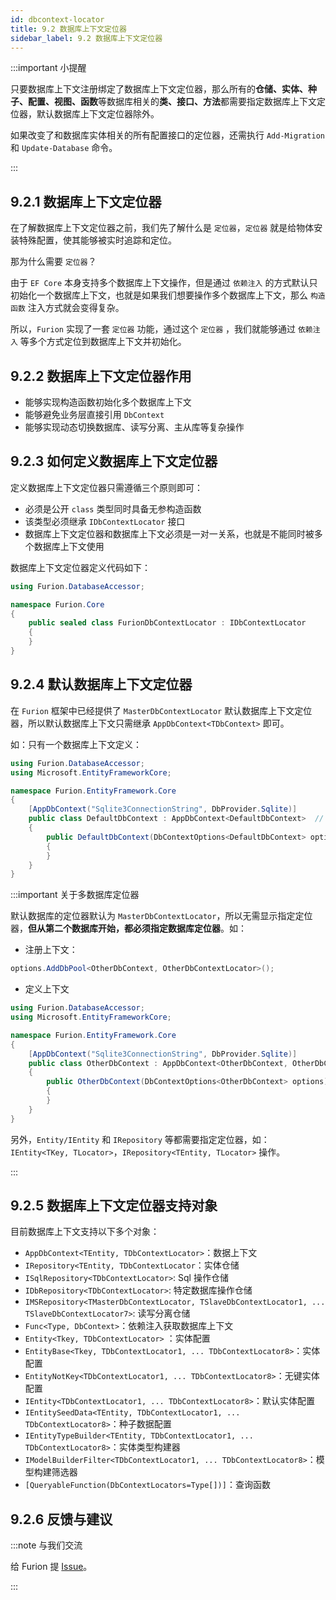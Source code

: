 ```yaml
---
id: dbcontext-locator
title: 9.2 数据库上下文定位器
sidebar_label: 9.2 数据库上下文定位器
---
```


:::important 小提醒

只要数据库上下文注册绑定了数据库上下文定位器，那么所有的**仓储、实体、种子、配置、视图、函数**等数据库相关的**类、接口、方法**都需要指定数据库上下文定位器，默认数据库上下文定位器除外。

如果改变了和数据库实体相关的所有配置接口的定位器，还需执行 `Add-Migration` 和 `Update-Database` 命令。

:::

## 9.2.1 数据库上下文定位器

在了解数据库上下文定位器之前，我们先了解什么是 `定位器`，`定位器` 就是给物体安装特殊配置，使其能够被实时追踪和定位。

那为什么需要 `定位器`？

由于 `EF Core` 本身支持多个数据库上下文操作，但是通过 `依赖注入` 的方式默认只初始化一个数据库上下文，也就是如果我们想要操作多个数据库上下文，那么 `构造函数` 注入方式就会变得复杂。

所以，`Furion` 实现了一套 `定位器` 功能，通过这个 `定位器` ，我们就能够通过 `依赖注入` 等多个方式定位到数据库上下文并初始化。

## 9.2.2 数据库上下文定位器作用

- 能够实现构造函数初始化多个数据库上下文
- 能够避免业务层直接引用 `DbContext`
- 能够实现动态切换数据库、读写分离、主从库等复杂操作

## 9.2.3 如何定义数据库上下文定位器

定义数据库上下文定位器只需遵循三个原则即可：

- 必须是公开 `class` 类型同时具备无参构造函数
- 该类型必须继承 `IDbContextLocator` 接口
- 数据库上下文定位器和数据库上下文必须是一对一关系，也就是不能同时被多个数据库上下文使用

数据库上下文定位器定义代码如下：

```cs {1,5}
using Furion.DatabaseAccessor;

namespace Furion.Core
{
    public sealed class FurionDbContextLocator : IDbContextLocator
    {
    }
}
```

## 9.2.4 默认数据库上下文定位器

在 `Furion` 框架中已经提供了 `MasterDbContextLocator` 默认数据库上下文定位器，所以默认数据库上下文只需继承 `AppDbContext<TDbContext>` 即可。

如：只有一个数据库上下文定义：

```cs
using Furion.DatabaseAccessor;
using Microsoft.EntityFrameworkCore;

namespace Furion.EntityFramework.Core
{
    [AppDbContext("Sqlite3ConnectionString", DbProvider.Sqlite)]
    public class DefaultDbContext : AppDbContext<DefaultDbContext>  // 无需指定定位器
    {
        public DefaultDbContext(DbContextOptions<DefaultDbContext> options) : base(options)
        {
        }
    }
}
```

:::important 关于多数据库定位器

默认数据库的定位器默认为 `MasterDbContextLocator`，所以无需显示指定定位器，**但从第二个数据库开始，都必须指定数据库定位器**。如：

- 注册上下文：

```cs
options.AddDbPool<OtherDbContext, OtherDbContextLocator>();
```

- 定义上下文

```cs
using Furion.DatabaseAccessor;
using Microsoft.EntityFrameworkCore;

namespace Furion.EntityFramework.Core
{
    [AppDbContext("Sqlite3ConnectionString", DbProvider.Sqlite)]
    public class OtherDbContext : AppDbContext<OtherDbContext, OtherDbContextLocator>   // 需指定定位器
    {
        public OtherDbContext(DbContextOptions<OtherDbContext> options) : base(options)
        {
        }
    }
}
```

另外，`Entity/IEntity` 和 `IRepository` 等都需要指定定位器，如：`IEntity<TKey, TLocator>`，`IRepository<TEntity, TLocator>` 操作。

:::

## 9.2.5 数据库上下文定位器支持对象

目前数据库上下文支持以下多个对象：

- `AppDbContext<TEntity, TDbContextLocator>`：数据上下文
- `IRepository<TEntity, TDbContextLocator`：实体仓储
- `ISqlRepository<TDbContextLocator>`: Sql 操作仓储
- `IDbRepository<TDbContextLocator>`: 特定数据库操作仓储
- `IMSRepository<TMasterDbContextLocator, TSlaveDbContextLocator1, ... TSlaveDbContextLocator7>`: 读写分离仓储
- `Func<Type, DbContext>`：依赖注入获取数据库上下文
- `Entity<Tkey, TDbContextLocator>` ：实体配置
- `EntityBase<Tkey, TDbContextLocator1, ... TDbContextLocator8>`：实体配置
- `EntityNotKey<TDbContextLocator1, ... TDbContextLocator8>`：无键实体配置
- `IEntity<TDbContextLocator1, ... TDbContextLocator8>`：默认实体配置
- `IEntitySeedData<TEntity, TDbContextLocator1, ... TDbContextLocator8>`：种子数据配置
- `IEntityTypeBuilder<TEntity, TDbContextLocator1, ... TDbContextLocator8>`：实体类型构建器
- `IModelBuilderFilter<TDbContextLocator1, ... TDbContextLocator8>`：模型构建筛选器
- `[QueryableFunction(DbContextLocators=Type[])]`：查询函数

## 9.2.6 反馈与建议

:::note 与我们交流

给 Furion 提 [Issue](https://gitee.com/dotnetchina/Furion/issues/new?issue)。

:::
